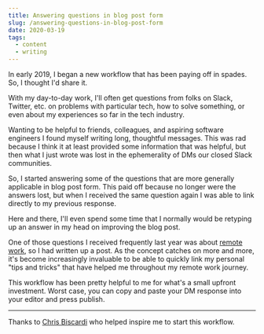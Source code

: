 ```yaml
---
title: Answering questions in blog post form
slug: /answering-questions-in-blog-post-form
date: 2020-03-19
tags:
  - content
  - writing
---
```


In early 2019, I began a new workflow that has been paying off
in spades. So, I thought I'd share it.

With my day-to-day work, I'll often get questions from folks
on Slack, Twitter, etc. on problems with particular tech, how
to solve something, or even about my experiences so far in the
tech industry.

Wanting to be helpful to friends, colleagues, and aspiring
software engineers I found myself writing long, thoughtful
messages. This was rad because I think it at least provided
some information that was helpful, but then what I just wrote
was lost in the ephemerality of DMs our closed Slack communities.

So, I started answering some of the questions that are more
generally applicable in blog post form. This paid off because
no longer were the answers lost, but when I received the same
question again I was able to link directly to my previous
response.

Here and there, I'll even spend some time that I normally would
be retyping up an answer in my head on improving the blog post.

One of those questions I received frequently last year was about
[remote work](/remote-work), so I had written up a post. As the
concept catches on more and more, it's become increasingly invaluable
to be able to quickly link my personal "tips and tricks" that have
helped me throughout my remote work journey.

This workflow has been pretty helpful to me for what's a small
upfront investment. Worst case, you can copy and paste your
DM response into your editor and press publish.

---

Thanks to [Chris Biscardi](https://twitter.com/chrisbiscardi) who
helped inspire me to start this workflow.
